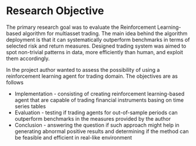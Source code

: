 
# Research Objective

The primary research goal was to evaluate the Reinforcement Learning-based algorithm for multiasset trading.
The main idea behind the algorithm deployment is that it can systematically outperform benchmarks 
in terms of selected risk and return measures. 
Designed trading system was aimed to spot non-trivial patterns in data, more efficiently than human, and exploit them accordingly.

In the project author wanted to assess the possibility of using a reinforcement learning agent for trading domain. The objectives are as follows

* Implementation - consisting of creating reinforcement learning-based agent that are capable of trading financial instruments 
basing on time series tables
* Evaluation - testing if trading agents for out-of-sample periods can outperform benchmarks in the measures provided by the author
* Conclusion - answering the question if such approach might help in generating abnormal positive results and determining if the method can 
be feasible and efficient in real-like environment



